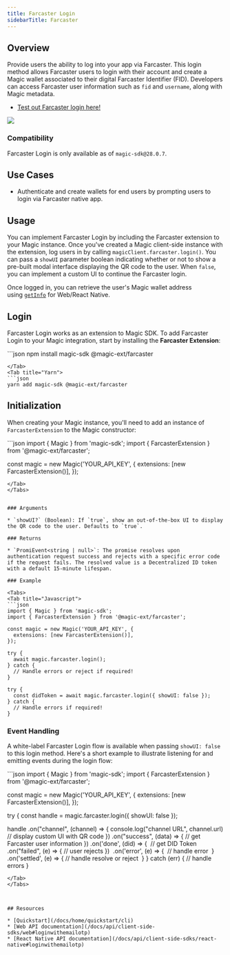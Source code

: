```yaml
---
title: Farcaster Login
sidebarTitle: Farcaster
---
```


## Overview

Provide users the ability to log into your app via Farcaster. This login method allows Farcaster users to login with their account and create a Magic wallet associated to their digital Farcaster Identifier (FID). Developers can access Farcaster user information such as `fid` and `username`, along with Magic metadata.

- [⁠Test out Farcaster login here!](https://farcaster-example.vercel.app/magic-sdk)

<Frame>
  <img src="/images/magic-swif.png" />
</Frame>

### Compatibility

<Note>Farcaster Login is only available as of `magic-sdk@28.0.7`.</Note>

## Use Cases

- Authenticate and create wallets for end users by prompting users to login via Farcaster native app.

## Usage

You can implement Farcaster Login by including the Farcaster extension to your Magic instance. Once you've created a Magic client-side instance with the extension, log users in by calling `magicClient.farcaster.login()`. You can pass a `showUI` parameter boolean indicating whether or not to show a pre-built modal interface displaying the QR code to the user. When `false`, you can implement a custom UI to continue the Farcaster login.

Once logged in, you can retrieve the user's Magic wallet address using [`getInfo`](/docs/api/client-side-sdks/web#getinfo) for Web/React Native.

## Login

Farcaster Login works as an extension to Magic SDK. To add Farcaster Login to your Magic integration, start by installing the **Farcaster Extension**:

<Tabs>
<Tab title="NPM">
```json
npm install magic-sdk @magic-ext/farcaster

````
</Tab>
<Tab title="Yarn">
```json
yarn add magic-sdk @magic-ext/farcaster
````

</Tab>
</Tabs>

## Initialization

When creating your Magic instance, you'll need to add an instance of `FarcasterExtension` to the Magic constructor:

<Tabs>
<Tab title="Web">
```json
import { Magic } from 'magic-sdk';
import { FarcasterExtension } from '@magic-ext/farcaster';

const magic = new Magic('YOUR_API_KEY', {
extensions: [new FarcasterExtension()],
});

````
</Tab>
</Tabs>


### Arguments

* `showUI?` (Boolean): If `true`, show an out-of-the-box UI to display the QR code to the user. Defaults to `true`.

### Returns

* `PromiEvent<string | null>`: The promise resolves upon authentication request success and rejects with a specific error code if the request fails. The resolved value is a Decentralized ID token with a default 15-minute lifespan.

### Example

<Tabs>
<Tab title="Javascript">
```json
import { Magic } from 'magic-sdk';
import { FarcasterExtension } from '@magic-ext/farcaster';

const magic = new Magic('YOUR_API_KEY', {
  extensions: [new FarcasterExtension()],
});

try {
  await magic.farcaster.login();
} catch {
  // Handle errors or reject if required!
}

try {
  const didToken = await magic.farcaster.login({ showUI: false });
} catch {
  // Handle errors if required!
}
````

</Tab>
</Tabs>

### Event Handling

A white-label Farcaster Login flow is available when passing `showUI: false` to this login method. Here's a short example to illustrate listening for and emitting events during the login flow:

<Tabs>
<Tab title="Javascript">
```json
import { Magic } from 'magic-sdk';
import { FarcasterExtension } from '@magic-ext/farcaster';

const magic = new Magic('YOUR_API_KEY', {
extensions: [new FarcasterExtension()],
});

try {
const handle = magic.farcaster.login({ showUI: false });

handle
.on("channel", (channel) => {
console.log("channel URL", channel.url)
// display custom UI with QR code
})
.on("success", (data) => {
// get Farcaster user information
})
.on('done', (did) => {
⁠ // get DID Token
.on("failed", (e) => {
// user rejects
})
⁠ .on('error', (e) => {
⁠ // handle error
⁠ }
⁠⁠ .on('settled', (e) => {
⁠ // handle resolve or reject
⁠ }
} catch (err) {
// handle errors
}

```
</Tab>
</Tabs>



## Resources

* [Quickstart](/docs/home/quickstart/cli)
* [Web API documentation](/docs/api/client-side-sdks/web#loginwithemailotp)
* [React Native API documentation](/docs/api/client-side-sdks/react-native#loginwithemailotp)
```
